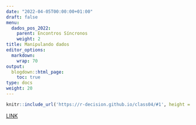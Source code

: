 ```yaml
---
date: "2022-04-05T00:00:00+01:00"
draft: false
menu:
  dados_pos_2022:
    parent: Encontros Síncronos
    weight: 2
title: Manipulando dados
editor_options: 
  markdown: 
    wrap: 70
output: 
  blogdown::html_page:
    toc: true
type: docs
weight: 20
---
```


```r
knitr::include_url('https://r-decision.github.io/class04/#1', height = "400px")
```

[LINK](https://r-decision.github.io/class04/#1)

